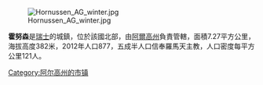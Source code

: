 [[Image:Hornussen_AG_winter.jpg|right]]

'''霍努森'''是[[瑞士|瑞士]]的城鎮，位於該國北部，由[[阿爾高州|阿爾高州]]負責管轄，面積7.27平方公里，海拔高度382米，2012年人口877，五成半人口信奉羅馬天主教，人口密度每平方公里121人。

{{Switzerland-geo-stub}}
[[Category:阿尔高州的市镇|Category:阿尔高州的市镇]]